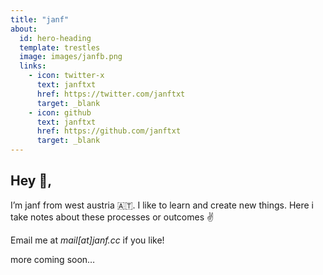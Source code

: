 ```yaml
---
title: "janf"
about:
  id: hero-heading
  template: trestles
  image: images/janfb.png
  links:
    - icon: twitter-x
      text: janftxt
      href: https://twitter.com/janftxt
      target: _blank
    - icon: github
      text: janftxt
      href: https://github.com/janftxt
      target: _blank
---
```

## Hey 👋,

I'm janf from west austria 🇦🇹️. I like to learn and create new things. Here i take notes about these processes or outcomes ✌️

Email me at <i>mail[at]janf.cc</i> if you like!

more coming soon...